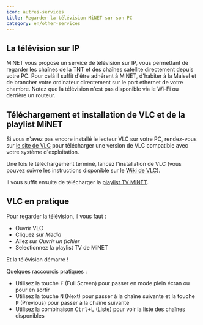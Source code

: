 ```yaml
---
icon: autres-services
title: Regarder la télévision MiNET sur son PC
category: en/other-services
---
```


## La télévision sur IP

MiNET vous propose un service de télévision sur IP, vous permettant de regarder les chaînes de la TNT et des chaînes satellite directement depuis votre PC. Pour celà il suffit d'être adhérent à MiNET, d'habiter à la Maisel et de brancher votre ordinateur directement sur le port ethernet de votre chambre. Notez que la télévision n'est pas disponible via le Wi-Fi ou derrière un routeur.

## Téléchargement et installation de VLC et de la playlist MiNET

Si vous n'avez pas encore installé le lecteur VLC sur votre PC, rendez-vous sur [le site de VLC](http://www.videolan.org/vlc/#download) pour télécharger une version de VLC compatible avec votre système d'exploitation.

Une fois le téléchargement terminé, lancez l'installation de VLC (vous pouvez suivre les instructions disponible sur le [Wiki de VLC](https://wiki.videolan.org/Documentation:Installing_VLC/)).

Il vous suffit ensuite de télécharger la <a href="/TV-MiNET.xspf" download>playlist TV MiNET</a>.

## VLC en pratique

Pour regarder la télévision, il vous faut :
- Ouvrir VLC
- Cliquez sur *Media*
- Allez sur *Ouvrir un fichier*
- Selectionnez la playlist TV de MiNET

Et la télévision démarre !


Quelques raccourcis pratiques :
- Utilisez la touche <KBD>F</KBD> (Full Screen) pour passer en mode plein écran ou pour en sortir
- Utilisez la touche <KBD>N</KBD> (Next) pour passer à la chaîne suivante et la touche <KBD>P</KBD> (Previous) pour passer à la chaîne suivante
- Utilisez la combinaison <KBD>Ctrl+L</KBD> (Liste) pour voir la liste des chaînes disponibles
